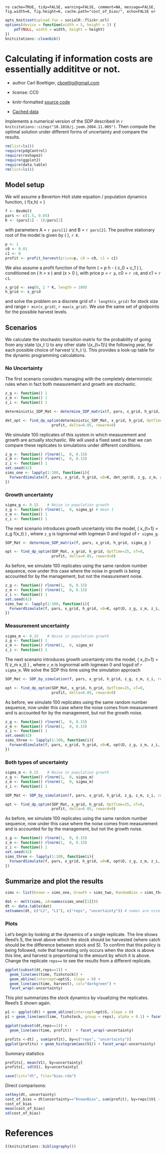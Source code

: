 `ro cache=TRUE, tidy=FALSE, warning=FALSE, comment=NA, message=FALSE, fig.width=6, fig.height=6, cache.path="cost_of_bias/", echo=FALSE or`

```r
opts_knit$set(upload.fun = socialR::flickr.url)
options(device = function(width = 5, height = 5) {
    pdf(NULL, width = width, height = height)
})
knitcitations::cleanbib()
````



# Calculating if information costs are essentially addititve or not.   
 * author Carl Boettiger, <cboettig@gmail.com>
 * license: CC0


 * knitr-formatted [source code](https://github.com/cboettig/pdg_control/blob/master/inst/examples/cost_of_bias.Rmd)
 * [Cached data](http://two.ucdavis.edu/cboettig/data/cost_of_bias/)

Implements a numerical version of the SDP described in `r knitcitations::citep("10.1016/j.jeem.2004.11.005")`.  Then compute the optimal solution under different forms of uncertainty and compare the results.  

``` r
rm(list=ls())   
require(pdgControl)
require(reshape2)
require(ggplot2)
require(data.table)
rm(list=ls())
````


## Model setup 

We will assume a Beverton-Holt state equation / population dynamics function, <span> \( f(x,h) = \frac{A x}{1 + B x} \)</span>

```r
f <- BevHolt
pars <- c(1.5, 0.05)
K <- (pars[1] - 1)/pars[2]
````
with parameters A = `r pars[1]` and B = `r pars[2]`.  The positive stationary root of the model is given by <span>\( \frac{A-1}{B} \)</span>, `r K`.   

```r
p <- 1
c0 <- 0.01
c1 <- 0
profit <- profit_harvest(price=p, c0 = c0, c1 = c1) 
````

We also assume a profit function of the form <span>\( \Pi = p h - \left( c_0  + c_1 \frac{h}{x} \right) \frac{h}{x} \)</span>, conditioned on <span>\( h > x \)</span> and <span>\(x > 0 \)</span>, with price p = `r p`, c0 = `r c0`, and c1 = `r c1`.  


```r
x_grid <- seq(0, 2 * K, length = 100)  
h_grid <- x_grid  
````

and solve the problem on a discrete grid of `r length(x_grid)` for stock size and range `r min(x_grid)`, `r max(x_grid)`.  We use the same set of gridpoints for the possible harvest levels. 


## Scenarios 

We calculate the stochastic transition matrix for the probability of going from any state \\(x_t \\) to any other state \\(x_{t+1}\\) the following year, for each possible choice of harvest \\( h_t \\).  This provides a look-up table for the dynamic programming calculations.

### No Uncertainty 

The first scenario considers managing with the completely deterministic rules when in fact both measurement and growth are stochastic.  

```r
z_g <- function() 1 
z_m <- function() 1 
z_i <- function() 1 
````

```r
deterministic_SDP_Mat <- determine_SDP_matrix(f, pars, x_grid, h_grid, sigma_g )
````

```r
det_opt <- find_dp_optim(deterministic_SDP_Mat, x_grid, h_grid, OptTime=25, xT=0, 
                     profit, delta=0.05, reward=0)
````

We simulate 100 replicates of this system in which measurement and growth are actually stochastic.  We will used a fixed seed so that we can compare these replicates to simulations under different conditions.    

```r
z_g <- function() rlnorm(1,  0, 0.15) 
z_m <- function() rlnorm(1,  0, 0.15) 
z_i <- function() 1 
set.seed(42)
sims_one <- lapply(1:100, function(i){
  ForwardSimulate(f, pars, x_grid, h_grid, x0=K, det_opt$D, z_g, z_m, z_i, profit)
})
````

### Growth uncertainty 

```r
sigma_g <- 0.15    # Noise in population growth
z_g <- function() rlnorm(1,  0, sigma_g) # mean 1
z_m <- function() 1 
z_i <- function() 1 
````

The next scenario introduces growth uncertainty into the model, <span> \( x_{t+1} = z_g f(x_t) \) </span>, where `z_g` is lognormal with logmean 0 and logsd of `r sigma_g`.  

```r
SDP_Mat <- determine_SDP_matrix(f, pars, x_grid, h_grid, sigma_g )
````

```r
opt <- find_dp_optim(SDP_Mat, x_grid, h_grid, OptTime=25, xT=0, 
                     profit, delta=0.05, reward=0)
````


As before, we simulate 100 replicates using the same random number sequence, now under this case where the noise in growth is being accounted for by the management, but not the measurement noise.  

```r
z_g <- function() rlnorm(1,  0, 0.15) 
z_m <- function() rlnorm(1,  0, 0.15) 
z_i <- function() 1 
set.seed(42)
sims_two <- lapply(1:100, function(i){
  ForwardSimulate(f, pars, x_grid, h_grid, x0=K, opt$D, z_g, z_m, z_i, profit)
})
````

### Measurement uncertainty 

```r
sigma_m <- 0.15    # Noise in population growth
z_g <- function() 1
z_m <- function() rlnorm(1,  0, sigma_m)  
z_i <- function() 1 
````

The next scenario introduces growth uncertainty into the model, <span> \( x_{t+1} = f( z_m x_t) \) </span>, where `z_m` is lognormal with logmean 0 and logsd of `r sigma_m`. We solve the SDP this time using the simulation approach 

```r
SDP_Mat <- SDP_by_simulation(f, pars, x_grid, h_grid, z_g, z_m, z_i, reps=999)
````

```r
opt <- find_dp_optim(SDP_Mat, x_grid, h_grid, OptTime=25, xT=0, 
                     profit, delta=0.05, reward=0)
````


As before, we simulate 100 replicates using the same random number sequence, now under this case where the noise comes from measurement and is accounted for by the management, but not the growth noise.   

```r
z_g <- function() rlnorm(1,  0, 0.15) 
z_m <- function() rlnorm(1,  0, 0.15) 
z_i <- function() 1 
set.seed(42)
sims_three <- lapply(1:100, function(i){
  ForwardSimulate(f, pars, x_grid, h_grid, x0=K, opt$D, z_g, z_m, z_i, profit)
})
````

### Both types of uncertainty 

```r
sigma_m <- 0.15    # Noise in population growth
z_g <- function() rlnorm(1,  0, sigma_m)
z_m <- function() rlnorm(1,  0, sigma_m)  
z_i <- function() 1 
````

```r
SDP_Mat <- SDP_by_simulation(f, pars, x_grid, h_grid, z_g, z_m, z_i, reps=999)
````

```r
opt <- find_dp_optim(SDP_Mat, x_grid, h_grid, OptTime=25, xT=0, 
                     profit, delta=0.05, reward=0)
````


As before, we simulate 100 replicates using the same random number sequence, now under this case where the noise comes from measurement and is accounted for by the management, but not the growth noise.   

```r
z_g <- function() rlnorm(1,  0, 0.15) 
z_m <- function() rlnorm(1,  0, 0.15) 
z_i <- function() 1 
set.seed(42)
sims_three <- lapply(1:100, function(i){
  ForwardSimulate(f, pars, x_grid, h_grid, x0=K, opt$D, z_g, z_m, z_i, profit)
})
````




## Summarize and plot the results                                                   


```r
sims <- list(known = sims_one, Growth = sims_two, RandomBias = sims_three, KnownBias = sims_four)

dat <- melt(sims, id=names(sims_one[[1]]))  
dt <- data.table(dat)
setnames(dt, c("L2", "L1"), c("reps", "uncertainty")) # names are nice
````

### Plots 

Let's begin by looking at the dynamics of a single replicate. The line shows Reed's S, the level above which the stock should be harvested (where catch should be the difference between stock and S).  To confirm that this policy is being followed, note that harvesting only occurs when the stock is above this line, and harvest is proportional to the amount by which it is above.  Change the replicate `reps==` to see the results from a different replicate.  

``` r
ggplot(subset(dt,reps==1)) +
  geom_line(aes(time, fishstock)) +
  geom_abline(intercept=opt$S, slope = 0) +
  geom_line(aes(time, harvest), col="darkgreen") + 
  facet_wrap(~uncertainty) 
````


This plot summarizes the stock dynamics by visualizing the replicates. Reed's S shown again.

``` r
p1 <- ggplot(dt) + geom_abline(intercept=opt$S, slope = 0) 
p1 + geom_line(aes(time, fishstock, group = reps), alpha = 0.1) + facet_wrap(~uncertainty)
````


``` r
ggplot(subset(dt,reps==1)) +
  geom_line(aes(time, profit))  + facet_wrap(~uncertainty)

````


``` r
profits <-dt[ , sum(profit), by=c("reps", "uncertainty")] 
ggplot(profits) + geom_histogram(aes(V1)) + facet_wrap(~uncertainty)
````

Summary statistics 

``` r
profits[, mean(V1), by=uncertainty]
profits[, sd(V1), by=uncertainty]
````


```r
save(list="dt", file="bias.rda")
````

Direct comparisons: 

```r
setkey(dt, uncertainty)
cost_of_bias = dt[uncertainty=="KnownBias", sum(profit), by=reps]$V1 - dt[uncertainty=="RandomBias", sum(profit), by=reps]$V1
cost_of_bias
mean(cost_of_bias)
sd(cost_of_bias)
````

# References

``` r
I(knitcitations::bibliography())
````
